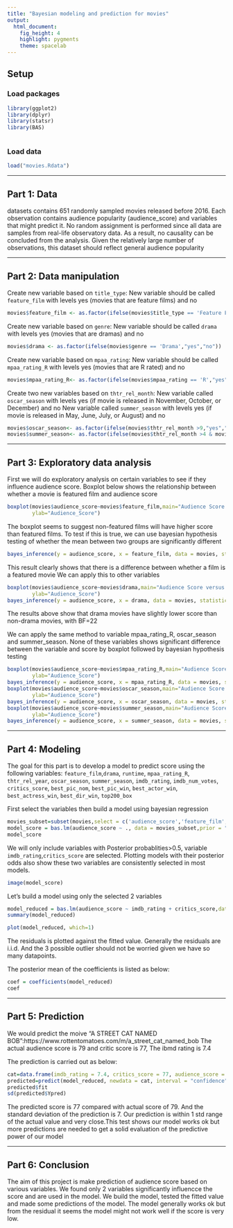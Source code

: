 ```yaml
---
title: "Bayesian modeling and prediction for movies"
output: 
  html_document: 
    fig_height: 4
    highlight: pygments
    theme: spacelab
---
```


## Setup

### Load packages

```r
library(ggplot2)
library(dplyr)
library(statsr)
library(BAS)
```
```r

```

### Load data


```r
load("movies.Rdata")
```



* * *

## Part 1: Data

datasets contains 651 randomly sampled movies released before 2016. Each observation contains audience popularity (audience_score) and variables that might predict it. No random assignment is performed since all data are samples from real-life observatory data. As a result, no causality can be concluded from the analysis. Given the relatively large number of observations, this dataset should reflect general audience popularity 

* * *

## Part 2: Data manipulation

Create new variable based on `title_type`: New variable should be called `feature_film` with levels yes (movies that are feature films) and no
```r
movies$feature_film <- as.factor(ifelse(movies$title_type == 'Feature Film',"yes","no"))

```

Create new variable based on `genre`: New variable should be called `drama` with levels yes (movies that are dramas) and no
```r
movies$drama <- as.factor(ifelse(movies$genre == 'Drama',"yes","no"))

```

Create new variable based on `mpaa_rating`: New variable should be called `mpaa_rating_R` with levels yes (movies that are R rated) and no
```r
movies$mpaa_rating_R<- as.factor(ifelse(movies$mpaa_rating == 'R',"yes","no"))
```

Create two new variables based on `thtr_rel_month`:
New variable called `oscar_season` with levels yes (if movie is released in November, October, or December) and no
New variable called `summer_season` with levels yes (if movie is released in May, June, July, or August) and no
```r
movies$oscar_season<- as.factor(ifelse(movies$thtr_rel_month >9,"yes","no"))
movies$summer_season<- as.factor(ifelse(movies$thtr_rel_month >4 & movies$thtr_rel_month <9,"yes","no"))

```

* * *

## Part 3: Exploratory data analysis

First we will do exploratory analysis on certain variables to see if they influence audience score.
Boxplot below shows the relationship between whether a movie is featured film and audience score
```r
boxplot(movies$audience_score~movies$feature_film,main="Audience Score versus Feature Film", xlab="Feature_Film", 
        ylab="Audience_Score")
```

The boxplot seems to suggest non-featured films will have higher score than featured films. To test if this is true, we can use bayesian hypothesis testing of whether the mean between two groups are significantly different
```r
bayes_inference(y = audience_score, x = feature_film, data = movies, statistic = "mean", type = "ht",null=0, alternative = "twosided")
```

This result clearly shows that there is a difference between whether a film is a featured movie
We can apply this to other variables
```r
boxplot(movies$audience_score~movies$drama,main="Audience Score versus drama", xlab="drama", 
        ylab="Audience_Score")
bayes_inference(y = audience_score, x = drama, data = movies, statistic = "mean", type = "ht",null=0, alternative = "twosided")
```

The results above show that drama movies have slightly lower score than non-drama movies, with BF=22

We can apply the same method to variable mpaa_rating_R, oscar_season and summer_season. None of these variables shows significant difference between the variable and score by boxplot followed by bayesian hypothesis testing
```r
boxplot(movies$audience_score~movies$mpaa_rating_R,main="Audience Score versus mpaa_rating_R", xlab="drama", 
        ylab="Audience_Score")
bayes_inference(y = audience_score, x = mpaa_rating_R, data = movies, statistic = "mean", type = "ht",null=0, alternative = "twosided")
boxplot(movies$audience_score~movies$oscar_season,main="Audience Score versus oscar_season", xlab="drama", 
        ylab="Audience_Score")
bayes_inference(y = audience_score, x = oscar_season, data = movies, statistic = "mean", type = "ht",null=0, alternative = "twosided")
boxplot(movies$audience_score~movies$summer_season,main="Audience Score versus summer_season.", xlab="drama", 
        ylab="Audience_Score")
bayes_inference(y = audience_score, x = summer_season, data = movies, statistic = "mean", type = "ht",null=0, alternative = "twosided")

```


* * *

## Part 4: Modeling
The goal for this part is to develop a model to predict score using the following variables:
`feature_film`,` drama`, `runtime`, `mpaa_rating_R`, `thtr_rel_year`, `oscar_season`, `summer_season`, `imdb_rating`, `imdb_num_votes`, `critics_score`, `best_pic_nom`, `best_pic_win`, `best_actor_win`, `best_actress_win`, `best_dir_win`, `top200_box`

First select the variables then build a model using bayesian regression
```r
movies_subset=subset(movies,select = c('audience_score','feature_film','drama', 'runtime', 'mpaa_rating_R', 'thtr_rel_year', 'oscar_season', 'summer_season', 'imdb_rating', 'imdb_num_votes', 'critics_score', 'best_pic_nom', 'best_pic_win', 'best_actor_win', 'best_actress_win', 'best_dir_win', 'top200_box'))
model_score = bas.lm(audience_score ~ ., data = movies_subset,prior = "ZS-null", modelprior = uniform())
model_score
```
We will only include variables with Posterior probablities>0.5, variable `imdb_rating`,`critics_score` are selected. Plotting models with their posterior odds also show these two variables are consistently selected in most models.
```r
image(model_score)
```

Let's build a model using only the selected 2 variables
```r
model_reduced = bas.lm(audience_score ~ imdb_rating + critics_score,data = movies_subset,prior = "ZS-null",modelprior = uniform())
summary(model_reduced)
```

```r
plot(model_reduced, which=1)
```

The residuals is plotted against the fitted value. Generally the residuals are i.i.d. And the 3 possible outlier should not be worried given we have so many datapoints.

The posterior mean of the coefficients is listed as below:
```r
coef = coefficients(model_reduced)
coef
```


* * *

## Part 5: Prediction

We would predict the moive "A STREET CAT NAMED BOB":https://www.rottentomatoes.com/m/a_street_cat_named_bob
The actual audience score is 79 and critic score is 77, The ibmd rating is 7.4

The prediction is carried out as below:
```r
cat=data.frame(imdb_rating = 7.4, critics_score = 77, audience_score = 79)
predicted=predict(model_reduced, newdata = cat, interval = "confidence")
predicted$fit
sd(predicted$Ypred)
```

The predicted score is 77 compared with actual score of 79. And the standard deviation of the prediction is 7. Our prediction is within 1 std range of the actual value and very close.This test shows our model works ok but more predictions are needed to get a solid evaluation of the predictive power of our model

* * *

## Part 6: Conclusion

The aim of this project is make prediction of audience score based on various variables. We found only 2 variables significantly influencce the score and are used in the model. We build the model, tested the fitted value and made some predictions of the model. The model generally works ok but from the residual it seems the model might not work well if the score is very low.
